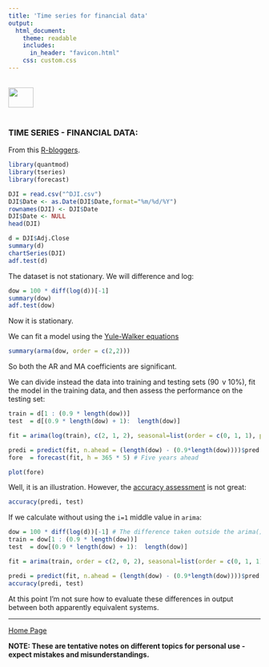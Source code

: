 ```yaml
---
title: 'Time series for financial data'
output: 
  html_document:
    theme: readable
    includes:
      in_header: "favicon.html" 
    css: custom.css
---
```


<br>
<a href="http://rinterested.github.io/statistics/index.html">
<img HEIGHT="40" WIDTH="50" src="logo.PNG"></a>
<br><br>


### TIME SERIES - FINANCIAL DATA:

From this [R-bloggers](http://programming-r-pro-bro.blogspot.com/2013/04/forecasting-stock-returns-using-arima.html).

```R
library(quantmod)
library(tseries)
library(forecast)

DJI = read.csv("^DJI.csv")
DJI$Date <- as.Date(DJI$Date,format="%m/%d/%Y")
rownames(DJI) <- DJI$Date
DJI$Date <- NULL 
head(DJI)
```

```r
d = DJI$Adj.Close
summary(d)
chartSeries(DJI)
adf.test(d) 
```

The dataset is not stationary. We will difference and log:

```r
dow = 100 * diff(log(d))[-1]
summary(dow)
adf.test(dow)
```

Now it is stationary.

We can fit a model using the [Yule-Walker equations](http://en.wikipedia.org/wiki/AR_model#Calculation_of_the_AR_parameters)

```r
summary(arma(dow, order = c(2,2)))
```

So both the AR and MA coefficients are significant.

We can divide instead the data into training and testing sets ($90\,%$ v $10\%$), fit the model in the training data, and then assess the performance on the testing set:

```r
train = d[1 : (0.9 * length(dow))]
test  = d[(0.9 * length(dow) + 1):  length(dow)]

fit = arima(log(train), c(2, 1, 2), seasonal=list(order = c(0, 1, 1), period=12))

predi = predict(fit, n.ahead = (length(dow) - (0.9*length(dow))))$pred
fore  = forecast(fit, h = 365 * 5) # Five years ahead

plot(fore)
```

Well, it is an illustration. However, the [accuracy assessment](https://www.otexts.org/fpp/2/5) is not great:

```r
accuracy(predi, test)
```

If we calculate without using the `i=1` middle value in `arima`:

```r
dow = 100 * diff(log(d))[-1] # The difference taken outside the arima() call. 100 probably aides in computing since the numbers are very close to zero.
train = dow[1 : (0.9 * length(dow))]
test  = dow[(0.9 * length(dow) + 1):  length(dow)]

fit = arima(train, order = c(2, 0, 2), seasonal=list(order = c(0, 1, 1), period=12))

predi = predict(fit, n.ahead = (length(dow) - (0.9*length(dow))))$pred
accuracy(predi, test)
```

At this point I'm not sure how to evaluate these differences in output between both apparently equivalent systems.

---
<a href="http://rinterested.github.io/statistics/index.html">Home Page</a>

**NOTE: These are tentative notes on different topics for personal use - expect mistakes and misunderstandings.**
